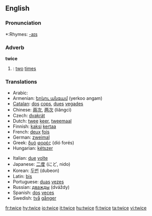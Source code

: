 ==English==

===Pronunciation===
*:Rhymes: [[Rhymes:English:-aɪs|-aɪs]]

===Adverb===
'''twice'''

#{{time}}: [[two]] [[times]]

===Translations===
{{top}}
*Arabic: {{ARchar|[[مرتين]]}} {{Unicode|(maraté:n)}}
*Armenian: [[երկու անգամ]] (yerkoo angam)
*[[Catalan]]: [[dos]] [[cops]], [[dues]] [[vegades]]
*Chinese: [[兩次]], [[两次]] (liǎngcì)
*Czech: [[dvakrát]]
*Dutch: [[twee]] [[keer]], [[tweemaal]]
*Finnish: [[kaksi]] [[kertaa]]
*French: [[deux]] [[fois]]
*German: [[zweimal]]
*Greek: [[δυό]] [[φορές]] (dió forés)
*Hungarian: [[kétszer]]
{{mid}}
*Italian: [[due]] [[volte]]
*Japanese: [[二度]] (にど, nido)
*Korean: [[두번]] (dubeon)
*Latin: [[bis#Latin|bis]]
*Portuguese: [[duas]] [[vez#Portuguese|vezes]]
*Russian: [[дважды]] (dváždy)
*Spanish: [[dos]] [[vez#Spanish|veces]]
*Swedish: [[två]] [[gånger]]
{{bottom}}

[[fr:twice]]
[[hy:twice]]
[[io:twice]]
[[it:twice]]
[[hu:twice]]
[[fi:twice]]
[[ta:twice]]
[[vi:twice]]